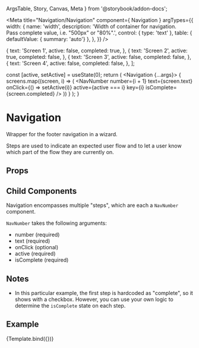   ArgsTable,
  Story,
  Canvas,
  Meta
} from '@storybook/addon-docs';

<Meta
  title="Navigation/Navigation"
  component={ Navigation }
  argTypes={{
    width: {
      name: 'width',
      description: 'Width of container for navigation. <br />Pass complete value, i.e. "500px" or "80%".',
      control: { type: 'text' },
      table: {
        defaultValue: { summary: 'auto'}
      },
    },
  }}
/>

  {
    text: 'Screen 1',
    active: false,
    completed: true,
  },
  {
    text: 'Screen 2',
    active: true,
    completed: false,
  },
  {
    text: 'Screen 3',
    active: false,
    completed: false,
  },
  {
    text: 'Screen 4',
    active: false,
    completed: false,
  },
];

  const [active, setActive] = useState(0);
  return (
    <Navigation {...args}>
      {
        screens.map((screen, i) => (
          <NavNumber
            number={i + 1}
            text={screen.text}
            onClick={() => setActive(i)}
            active={active === i}
            key={i}
            isComplete={screen.completed}
          />
        ))
      }
    </Navigation>
  );
}

# Navigation
Wrapper for the footer navigation in a wizard.

Steps are used to indicate an expected user flow and to let a user know which part of the flow they are currently on.

## Props
<ArgsTable story="." />

## Child Components
Navigation encompasses multiple "steps", which are each a `NavNumber` component.

`NavNumber` takes the following arguments:
- number (required)
- text (required)
- onClick (optional)
- active (required)
- isComplete (required)

## Notes
- In this particular example, the first step is hardcoded as "complete", so it shows with a checkbox.
However, you can use your own logic to determine the `isComplete` state on each step.

## Example
<Canvas>
  <Story
    name="Default"
    args={{ width: 'auto' }}
  >
  {Template.bind({})}
  </Story>
</Canvas>
